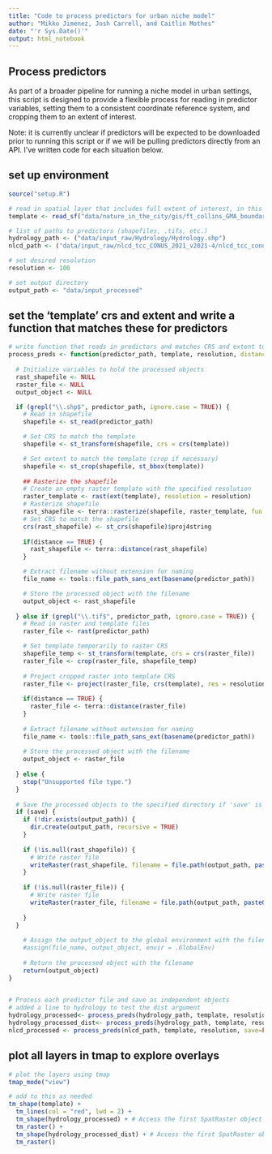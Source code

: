 ```yaml
---
title: "Code to process predictors for urban niche model"
author: "Mikko Jimenez, Josh Carrell, and Caitlin Mothes"
date: "'r Sys.Date()'"
output: html_notebook
---
```


## Process predictors

As part of a broader pipeline for running a niche model in urban settings, this script is designed to provide a flexible process for reading in predictor variables, setting them to a consistent coordinate reference system, and cropping them to an extent of interest. 

Note: it is currently unclear if predictors will be expected to be downloaded prior to running this script or if we will be pulling predictors directly from an API. I've written code for each situation below. 

## set up environment
```r
source("setup.R") 

# read in spatial layer that includes full extent of interest, in this case a boundary .shp
template <- read_sf("data/nature_in_the_city/gis/ft_collins_GMA_boundary.shp")

# list of paths to predictors (shapefiles, .tifs, etc.)
hydrology_path <- ("data/input_raw/Hydrology/Hydrology.shp")
nlcd_path <- ("data/input_raw/nlcd_tcc_CONUS_2021_v2021-4/nlcd_tcc_conus_2021_v2021-4.tif")

# set desired resolution
resolution <- 100

# set output directory
output_path <- "data/input_processed"

```

## set the 'template' crs and extent and write a function that matches these for predictors
```r
# write function that reads in predictors and matches CRS and extent to the template
process_preds <- function(predictor_path, template, resolution, distance=FALSE, save, output_path) {
  
  # Initialize variables to hold the processed objects
  rast_shapefile <- NULL
  raster_file <- NULL
  output_object <- NULL

  if (grepl("\\.shp$", predictor_path, ignore.case = TRUE)) {
    # Read in shapefile
    shapefile <- st_read(predictor_path)

    # Set CRS to match the template
    shapefile <- st_transform(shapefile, crs = crs(template))

    # Set extent to match the template (crop if necessary)
    shapefile <- st_crop(shapefile, st_bbox(template))
    
    ## Rasterize the shapefile
    # Create an empty raster template with the specified resolution
    raster_template <- rast(ext(template), resolution = resolution)
    # Rasterize shapefile 
    rast_shapefile <- terra::rasterize(shapefile, raster_template, fun = mean)
    # Set CRS to match the shapefile
    crs(rast_shapefile) <- st_crs(shapefile)$proj4string
    
    if(distance == TRUE) {
      rast_shapefile <- terra::distance(rast_shapefile)
    }

    # Extract filename without extension for naming 
    file_name <- tools::file_path_sans_ext(basename(predictor_path))

    # Store the processed object with the filename
    output_object <- rast_shapefile
    
  } else if (grepl("\\.tif$", predictor_path, ignore.case = TRUE)) {
    # Read in raster and template files
    raster_file <- rast(predictor_path)

    # Set template temporarily to raster CRS
    shapefile_temp <- st_transform(template, crs = crs(raster_file))
    raster_file <- crop(raster_file, shapefile_temp)
    
    # Project cropped raster into template CRS
    raster_file <- project(raster_file, crs(template), res = resolution)
    
    if(distance == TRUE) {
      raster_file <- terra::distance(raster_file)
    }
    
    # Extract filename without extension for naming
    file_name <- tools::file_path_sans_ext(basename(predictor_path))
    
    # Store the processed object with the filename
    output_object <- raster_file
    
  } else {
    stop("Unsupported file type.")
  }
  
  # Save the processed objects to the specified directory if 'save' is TRUE
  if (save) {
    if (!dir.exists(output_path)) {
      dir.create(output_path, recursive = TRUE)
    }
    
    if (!is.null(rast_shapefile)) {
      # Write raster file
      writeRaster(rast_shapefile, filename = file.path(output_path, paste0(file_name, ".tif")), overwrite = TRUE)
    }
    
    if (!is.null(raster_file)) {
      # Write raster file
      writeRaster(raster_file, filename = file.path(output_path, paste0(file_name, ".tif")), overwrite = TRUE)
    
    }
  }
  
    # Assign the output_object to the global environment with the filename as the variable name
    #assign(file_name, output_object, envir = .GlobalEnv)
    
    # Return the processed object with the filename
    return(output_object)
} 
  
```

```r
# Process each predictor file and save as independent objects
# added a line to hydrology to test the dist argument 
hydrology_processed<- process_preds(hydrology_path, template, resolution, save=FALSE, output_path)
hydrology_processed_dist<- process_preds(hydrology_path, template, resolution, distance=TRUE, save=FALSE, output_path)
nlcd_processed <- process_preds(nlcd_path, template, resolution, save=FALSE, output_path)
```

## plot all layers in tmap to explore overlays 
```r
# plot the layers using tmap
tmap_mode("view")

# add to this as needed
tm_shape(template) +
  tm_lines(col = "red", lwd = 2) +
  tm_shape(hydrology_processed) + # Access the first SpatRaster object in the list
  tm_raster() +
  tm_shape(hydrology_processed_dist) + # Access the first SpatRaster object in the list
  tm_raster()
```


